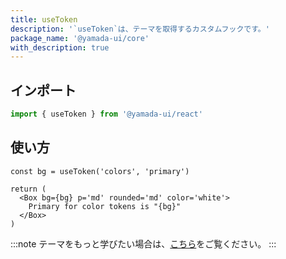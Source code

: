 ```yaml
---
title: useToken
description: '`useToken`は、テーマを取得するカスタムフックです。'
package_name: '@yamada-ui/core'
with_description: true
---
```


## インポート

```ts
import { useToken } from '@yamada-ui/react'
```

## 使い方

```tsx functional=true
const bg = useToken('colors', 'primary')

return (
  <Box bg={bg} p='md' rounded='md' color='white'>
    Primary for color tokens is "{bg}"
  </Box>
)
```

:::note
テーマをもっと学びたい場合は、[こちら](/styled-system/theming)をご覧ください。
:::
